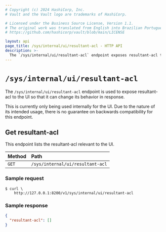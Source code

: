 ```yaml
---
# Copyright (c) 2024 HashiCorp, Inc.
# Vault and the Vault logo are trademarks of HashiCorp.

# Licensed under the Business Source License, Version 1.1.
# The original work was translated from English into Brazilian Portuguese.
# https://github.com/hashicorp/vault/blob/main/LICENSE

layout: api
page_title: /sys/internal/ui/resultant-acl - HTTP API
description: >-
  The `/sys/internal/ui/resultant-acl` endpoint exposes resultant-acl to the UI.
---
```


# `/sys/internal/ui/resultant-acl`

The `/sys/internal/ui/resultant-acl` endpoint is used to expose resultant-acl
to the UI so that it can change its behavior in response.

This is currently only being used internally for the UI. Due to the nature of its
intended usage, there is no guarantee on backwards compatibility for this endpoint.

## Get resultant-acl

This endpoint lists the resultant-acl relevant to the UI.

| Method | Path                             |
| :----- | :------------------------------- |
| `GET`  | `/sys/internal/ui/resultant-acl` |

### Sample request

```shell-session
$ curl \
    http://127.0.0.1:8200/v1/sys/internal/ui/resultant-acl
```

### Sample response

```json
{
  "resultant-acl": []
}
```
